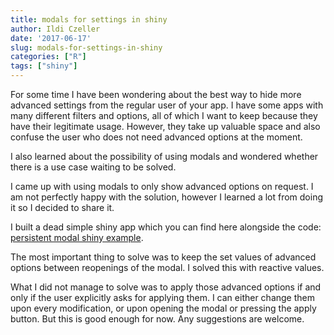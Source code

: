 ```yaml
---
title: modals for settings in shiny
author: Ildi Czeller
date: '2017-06-17'
slug: modals-for-settings-in-shiny
categories: ["R"]
tags: ["shiny"]
---
```


For some time I have been wondering about the best way to hide more advanced settings from the regular user of your app. I have some apps with many different filters and options, all of which I want to keep because they have their legitimate usage. However, they take up valuable space and also confuse the user who does not need advanced options at the moment.

I also learned about the possibility of using modals and wondered whether there is a use case waiting to be solved.

I came up with using modals to only show advanced options on request. I am not perfectly happy with the solution, however I learned a lot from doing it so I decided to share it.

I built a dead simple shiny app which you can find here alongside the code: [persistent modal shiny example](https://ildi-czeller.shinyapps.io/persistent_modal/).

The most important thing to solve was to keep the set values of advanced options between reopenings of the modal. I solved this with reactive values.

What I did not manage to solve was to apply those advanced options if and only if the user explicitly asks for applying them. I can either change them upon every modification, or upon opening the modal or pressing the apply button. But this is good enough for now. Any suggestions are welcome.


